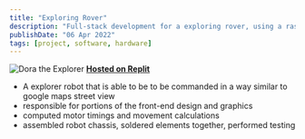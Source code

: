 ```yaml
---
title: "Exploring Rover"
description: "Full-stack development for a exploring rover, using a raspberry pi, sensors, motors, and wheels"
publishDate: "06 Apr 2022"
tags: [project, software, hardware]
---
```


![Dora the Explorer](../static-images/dora-the-explorer.png)
[**Hosted on Replit**](https://replit.com/@WorldofKerry/Kare-Bear-1)

- A explorer robot that is able to be to be commanded in a way similar to google maps street view
- responsible for portions of the front-end design and graphics
- computed motor timings and movement calculations
- assembled robot chassis, soldered elements together, performed testing
